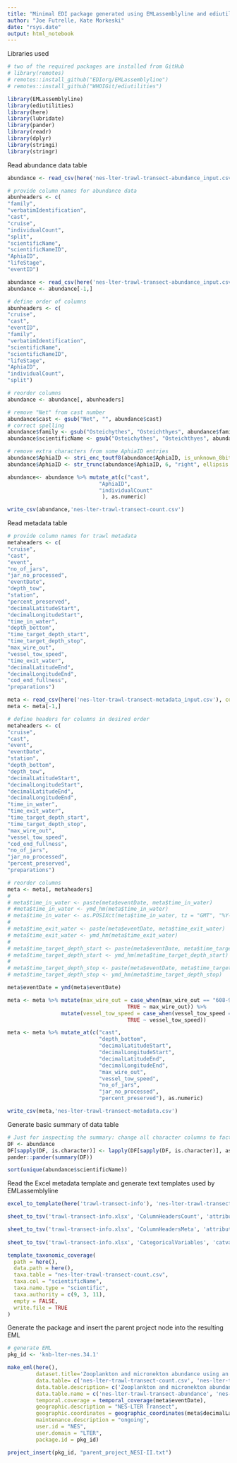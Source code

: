 ```yaml
---
title: "Minimal EDI package generated using EMLassemblyline and ediutilities"
author: "Joe Futrelle, Kate Morkeski"
date: "rsys.date"
output: html_notebook
---
```


Libraries used

```r
# two of the required packages are installed from GitHub
# library(remotes)
# remotes::install_github("EDIorg/EMLassemblyline")
# remotes::install_github("WHOIGit/ediutilities")

library(EMLassemblyline)
library(ediutilities)
library(here)
library(lubridate)
library(pander)
library(readr)
library(dplyr)
library(stringi)
library(stringr)

```

Read abundance data table

```r

abundance <- read_csv(here('nes-lter-trawl-transect-abundance_input.csv'))

# provide column names for abundance data
abunheaders <- c(
"family",
"verbatimIdentification",
"cast",
"cruise",
"individualCount",
"split",
"scientificName",
"scientificNameID",
"AphiaID",
"lifeStage",
"eventID")

abundance <- read_csv(here('nes-lter-trawl-transect-abundance_input.csv'), col_names = abunheaders)
abundance <- abundance[-1,]

# define order of columns
abunheaders <- c(
"cruise",
"cast",
"eventID",
"family",
"verbatimIdentification",
"scientificName",
"scientificNameID",
"lifeStage",
"AphiaID",
"individualCount",
"split")

# reorder columns 
abundance <- abundance[, abunheaders]

# remove "Net" from cast number
abundance$cast <- gsub("Net", "", abundance$cast)
# correct spelling
abundance$family <- gsub("Osteichythes", "Osteichthyes", abundance$family)
abundance$scientificName <- gsub("Osteichythes", "Osteichthyes", abundance$scientificName)

# remove extra characters from some AphiaID entries
abundance$AphiaID <- stri_enc_toutf8(abundance$AphiaID, is_unknown_8bit = TRUE, validate = TRUE)
abundance$AphiaID <- str_trunc(abundance$AphiaID, 6, "right", ellipsis = "")

abundance<- abundance %>% mutate_at(c("cast", 
                             "AphiaID",
                             "individualCount"
                              ), as.numeric)

write_csv(abundance,'nes-lter-trawl-transect-count.csv')

```

Read metadata table

```r
  
# provide column names for trawl metadata
metaheaders <- c(
"cruise",
"cast",
"event",
"no_of_jars", 
"jar_no_processed",
"eventDate",
"depth_tow",
"station",
"percent_preserved",
"decimalLatitudeStart",
"decimalLongitudeStart",
"time_in_water",
"depth_bottom",
"time_target_depth_start",
"time_target_depth_stop",
"max_wire_out",
"vessel_tow_speed",
"time_exit_water",
"decimalLatitudeEnd",
"decimalLongitudeEnd",
"cod_end_fullness",
"preparations")

meta <- read_csv(here('nes-lter-trawl-transect-metadata_input.csv'), col_names = metaheaders)
meta <- meta[-1,]

# define headers for columns in desired order
metaheaders <- c(
"cruise",
"cast",
"event",
"eventDate",
"station",
"depth_bottom",
"depth_tow",
"decimalLatitudeStart",
"decimalLongitudeStart",
"decimalLatitudeEnd",
"decimalLongitudeEnd",
"time_in_water",
"time_exit_water",
"time_target_depth_start",
"time_target_depth_stop",
"max_wire_out",
"vessel_tow_speed",
"cod_end_fullness",
"no_of_jars", 
"jar_no_processed",
"percent_preserved",
"preparations")

# reorder columns 
meta <- meta[, metaheaders]
# 
# meta$time_in_water <- paste(meta$eventDate, meta$time_in_water)
# #meta$time_in_water <- ymd_hm(meta$time_in_water)
# meta$time_in_water <- as.POSIXct(meta$time_in_water, tz = "GMT", "%Y-%m-%d %H:%M")
# 
# meta$time_exit_water <- paste(meta$eventDate, meta$time_exit_water)
# meta$time_exit_water <- ymd_hm(meta$time_exit_water)
# 
# meta$time_target_depth_start <- paste(meta$eventDate, meta$time_target_depth_start)
# meta$time_target_depth_start <- ymd_hm(meta$time_target_depth_start)
# 
# meta$time_target_depth_stop <- paste(meta$eventDate, meta$time_target_depth_stop)
# meta$time_target_depth_stop <- ymd_hm(meta$time_target_depth_stop)

meta$eventDate = ymd(meta$eventDate)

meta <- meta %>% mutate(max_wire_out = case_when(max_wire_out == "608-928" ~ "928",
                                      TRUE ~ max_wire_out)) %>%
                 mutate(vessel_tow_speed = case_when(vessel_tow_speed == "2-2.3" ~ "2.2",
                                      TRUE ~ vessel_tow_speed))

meta <- meta %>% mutate_at(c("cast",
                             "depth_bottom",
                             "decimalLatitudeStart",
                             "decimalLongitudeStart",
                             "decimalLatitudeEnd",
                             "decimalLongitudeEnd",
                             "max_wire_out",
                             "vessel_tow_speed",
                             "no_of_jars",
                             "jar_no_processed",
                             "percent_preserved"), as.numeric)

write_csv(meta,'nes-lter-trawl-transect-metadata.csv')

```

Generate basic summary of data table

```r
# Just for inspecting the summary: change all character columns to factor
DF <- abundance
DF[sapply(DF, is.character)] <- lapply(DF[sapply(DF, is.character)], as.factor)
pander::pander(summary(DF))

sort(unique(abundance$scientificName))

```

Read the Excel metadata template and generate text templates used by
EMLassemblyline

```r
excel_to_template(here('trawl-transect-info'), 'nes-lter-trawl-transect', rights='CCBY', file_type=".md")

sheet_to_tsv('trawl-transect-info.xlsx', 'ColumnHeadersCount', 'attributes_nes-lter-trawl-transect-count.txt')

sheet_to_tsv('trawl-transect-info.xlsx', 'ColumnHeadersMeta', 'attributes_nes-lter-trawl-transect-metadata.txt')
 
sheet_to_tsv('trawl-transect-info.xlsx', 'CategoricalVariables', 'catvars_nes-lter-trawl-transect-count.txt')         

template_taxonomic_coverage(
  path = here(),
  data.path = here(),
  taxa.table = "nes-lter-trawl-transect-count.csv",
  taxa.col = "scientificName",
  taxa.name.type = "scientific",
  taxa.authority = c(9, 3, 11),
  empty = FALSE,
  write.file = TRUE
)

```
Generate the package and insert the parent project node into the resulting EML

```r
# generate EML
pkg_id <- 'knb-lter-nes.34.1'

make_eml(here(),
         dataset.title='Zooplankton and micronekton abundance using an Isaacs-Kidd Midwater trawl on Northeast U.S. Shelf Long Term Ecological Research (NES-LTER) Transect cruises, ongoing since 2023',
         data.table= c('nes-lter-trawl-transect-count.csv', 'nes-lter-trawl-transect-metadata.csv'),
         data.table.description= c('Zooplankton and micronekton abundance', 'Net tow metadata'),
         data.table.name = c('nes-lter-trawl-transect-abundance', 'nes-lter-trawl-transect-metadata'),
         temporal.coverage = temporal_coverage(meta$eventDate),
         geographic.description = "NES-LTER Transect",
         geographic.coordinates = geographic_coordinates(meta$decimalLatitudeStart, meta$decimalLongitudeStart),
         maintenance.description = "ongoing",
         user.id = "NES",
         user.domain = "LTER",
         package.id = pkg_id)

project_insert(pkg_id, "parent_project_NESI-II.txt")
```
